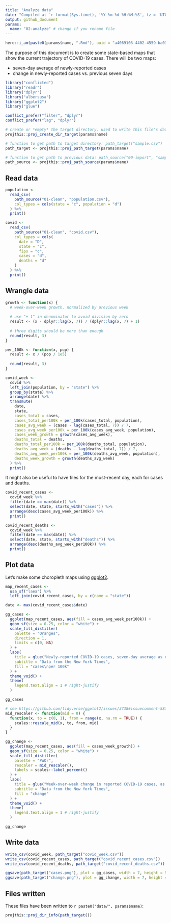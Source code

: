 ```yaml
---
title: "Analyze data"
date: "Compiled at `r format(Sys.time(), '%Y-%m-%d %H:%M:%S', tz = 'UTC')` UTC"
output: github_document
params:
  name: "02-analyze" # change if you rename file
---
```


```r
here::i_am(paste0(params$name, ".Rmd"), uuid = "a4069103-4402-4559-ba03-cca3df086442")
```

The purpose of this document is to create some state-based maps that show the current trajectory of COVID-19 cases. 
There will be two maps:

- seven-day average of newly-reported cases
- change in newly-reported cases vs. previous seven days

```r
library("conflicted")
library("readr")
library("dplyr")
library("albersusa")
library("ggplot2")
library("glue")

conflict_prefer("filter", "dplyr")
conflict_prefer("lag", "dplyr")
```

```r
# create or *empty* the target directory, used to write this file's data: 
projthis::proj_create_dir_target(params$name)

# function to get path to target directory: path_target("sample.csv")
path_target <- projthis::proj_path_target(params$name)

# function to get path to previous data: path_source("00-import", "sample.csv")
path_source <- projthis::proj_path_source(params$name)
```

## Read data

```r
population <- 
  read_csv(
    path_source("01-clean", "population.csv"),
    col_types = cols(state = "c", population = "d")
  ) %>%
  print()
```


```r
covid <- 
  read_csv(
    path_source("01-clean", "covid.csv"),
    col_types = cols(
      date = "D", 
      state = "c", 
      fips = "c", 
      cases = "d", 
      deaths = "d"
    )
  ) %>%
  print()
```

## Wrangle data

```r
growth <- function(x) {
  # week-over-week growth, normalized by previous week
  
  # use "+ 1" in denominator to avoid division by zero
  result <- (x - dplyr::lag(x, 7)) / (dplyr::lag(x, 7) + 1) 
  
  # three digits should be more than enough
  round(result, 3)
}

per_100k <- function(x, pop) {
  result <- x / (pop / 1e5)
  
  round(result, 3)
}

covid_week <-
  covid %>%
  left_join(population, by = "state") %>%
  group_by(state) %>%
  arrange(date) %>%
  transmute(
    date,
    state,
    cases_total = cases, 
    cases_total_per100k = per_100k(cases_total, population),
    cases_avg_week = (cases - lag(cases_total, 7)) / 7,
    cases_avg_week_per100k = per_100k(cases_avg_week, population),
    cases_week_growth = growth(cases_avg_week),
    deaths_total = deaths,
    deaths_total_per100k = per_100k(deaths_total, population),
    deaths_avg_week = (deaths - lag(deaths_total, 7)) / 7,
    deaths_avg_week_per100k = per_100k(deaths_avg_week, population),
    deaths_week_growth = growth(deaths_avg_week)
  ) %>%
  print()
```

It might also be useful to have files for the most-recent day, each for cases and deaths.

```r
covid_recent_cases <- 
  covid_week %>%
  filter(date == max(date)) %>%
  select(date, state, starts_with("cases")) %>%
  arrange(desc(cases_avg_week_per100k)) %>%
  print()
```

```r
covid_recent_deaths <- 
  covid_week %>%
  filter(date == max(date)) %>%
  select(date, state, starts_with("deaths")) %>%
  arrange(desc(deaths_avg_week_per100k)) %>%
  print()
```

## Plot data

Let's make some choropleth maps using [ggplot2](https://ggplot2.tidyverse.org/).

```r
map_recent_cases <- 
  usa_sf("laea") %>%
  left_join(covid_recent_cases, by = c(name = "state"))

date <- max(covid_recent_cases$date)

gg_cases <-
  ggplot(map_recent_cases, aes(fill = cases_avg_week_per100k)) +
  geom_sf(size = 0.25, color = "white") + 
  scale_fill_distiller(
    palette = "Oranges", 
    direction = 1,
    limits = c(0, NA)
  ) +
  labs(
    title = glue("Newly-reported COVID-19 cases, seven-day average as of {date}"),
    subtitle = "Data from the New York Times",
    fill = "cases\nper 100k"
  ) +
  theme_void() + 
  theme(
    legend.text.align = 1 # right-justify
  )

gg_cases
```
```r
# see https://github.com/tidyverse/ggplot2/issues/3738#issuecomment-583750802
mid_rescaler <- function(mid = 0) {
  function(x, to = c(0, 1), from = range(x, na.rm = TRUE)) {
    scales::rescale_mid(x, to, from, mid)
  }
}

gg_change <-
  ggplot(map_recent_cases, aes(fill = cases_week_growth)) +
  geom_sf(size = 0.25, color = "white") + 
  scale_fill_distiller(
    palette = "PuOr", 
    rescaler = mid_rescaler(),
    labels = scales::label_percent()
  ) +
  labs(
    title = glue("Week-over-week change in reported COVID-19 cases, as of {date}"),
    subtitle = "Data from the New York Times",
    fill = "change"
  ) +
  theme_void() +
  theme(
    legend.text.align = 1 # right-justify
  )

gg_change
```

## Write data

```r
write_csv(covid_week, path_target("covid_week.csv"))
write_csv(covid_recent_cases, path_target("covid_recent_cases.csv"))
write_csv(covid_recent_deaths, path_target("covid_recent_deaths.csv"))

ggsave(path_target("cases.png"), plot = gg_cases, width = 7, height = 5)
ggsave(path_target("change.png"), plot = gg_change, width = 7, height = 5)
```

## Files written

These files have been written to ```r paste0("data/", params$name)```:

```r
projthis::proj_dir_info(path_target())
```
